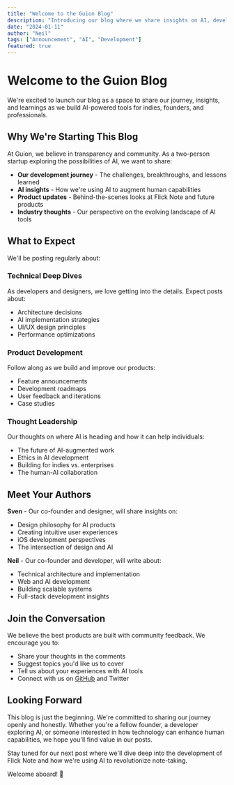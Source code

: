 ```yaml
---
title: "Welcome to the Guion Blog"
description: "Introducing our blog where we share insights on AI, development, and building products for indies and professionals."
date: "2024-01-11"
author: "Neil"
tags: ["Announcement", "AI", "Development"]
featured: true
---
```


# Welcome to the Guion Blog

We're excited to launch our blog as a space to share our journey, insights, and learnings as we build AI-powered tools for indies, founders, and professionals.

## Why We're Starting This Blog

At Guion, we believe in transparency and community. As a two-person startup exploring the possibilities of AI, we want to share:

- **Our development journey** - The challenges, breakthroughs, and lessons learned
- **AI insights** - How we're using AI to augment human capabilities
- **Product updates** - Behind-the-scenes looks at Flick Note and future products
- **Industry thoughts** - Our perspective on the evolving landscape of AI tools

## What to Expect

We'll be posting regularly about:

### Technical Deep Dives
As developers and designers, we love getting into the details. Expect posts about:
- Architecture decisions
- AI implementation strategies
- UI/UX design principles
- Performance optimizations

### Product Development
Follow along as we build and improve our products:
- Feature announcements
- Development roadmaps
- User feedback and iterations
- Case studies

### Thought Leadership
Our thoughts on where AI is heading and how it can help individuals:
- The future of AI-augmented work
- Ethics in AI development
- Building for indies vs. enterprises
- The human-AI collaboration

## Meet Your Authors

**Sven** - Our co-founder and designer, will share insights on:
- Design philosophy for AI products
- Creating intuitive user experiences
- iOS development perspectives
- The intersection of design and AI

**Neil** - Our co-founder and developer, will write about:
- Technical architecture and implementation
- Web and AI development
- Building scalable systems
- Full-stack development insights

## Join the Conversation

We believe the best products are built with community feedback. We encourage you to:
- Share your thoughts in the comments
- Suggest topics you'd like us to cover
- Tell us about your experiences with AI tools
- Connect with us on [GitHub](https://github.com/GuionAI) and Twitter

## Looking Forward

This blog is just the beginning. We're committed to sharing our journey openly and honestly. Whether you're a fellow founder, a developer exploring AI, or someone interested in how technology can enhance human capabilities, we hope you'll find value in our posts.

Stay tuned for our next post where we'll dive deep into the development of Flick Note and how we're using AI to revolutionize note-taking.

Welcome aboard! 🚀